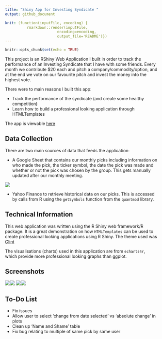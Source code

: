 ```yaml
---
title: "Shiny App for Investing Syndicate "
output: github_document

knit: (function(inputFile, encoding) { 
          rmarkdown::render(inputFile,
                        encoding=encoding, 
                        output_file='README')})
---
```


```r
knitr::opts_chunk$set(echo = TRUE)
```

This project is an RShiny Web Application I built in order to track the performance of an Investing Syndicate that I have with some friends. Every month we contribute $20 each and pitch a company/commodity/option, and at the end we vote on our favourite pitch and invest the money into the highest vote. 

There were to main reasons I built this app:

* Track the performance of the syndicate (and create some healthy competition)
* Learn how to build a professional looking application through HTMLTemplates

The app is viewable [here](https://andyhcsmith.shinyapps.io/smda/)

## Data Collection

There are two main sources of data that feeds the application:

* A Google Sheet that contains our monthly picks including information on who made the pick, the ticker symbol, the date the pick was made and whether or not the pick was chosen by the group. This gets manually updated after our monthly meeting.

![](www/images/google-sheet-example.PNG)

* Yahoo Finance to retrieve historical data on our picks. This is accessed by calls from R using the `getSymbols` function from the `quantmod` library.

## Technical Information

This web application was written using the R Shiny web framework/R package. It is a great demonstration on how `HTMLTemplates` can be used to create professional looking applications using R Shiny. The theme used was [Glint](https://colorlib.com/wp/template/glint/)

The visualisations (charts) used in this application are from `echarts4r`, which provide more professional looking graphs than ggplot.

## Screenshots
![](www/images/home-page.PNG)![](www/images/at-a-glance.PNG)
![](www/images/charts.PNG)![](www/images/the-analysts.PNG)


## To-Do List

* Fix issues 
* Allow user to select 'change from date selected' vs 'absolute change' in plots
* Clean up 'Name and Shame' table
* Fix bug relating to multiple of same pick by same user










